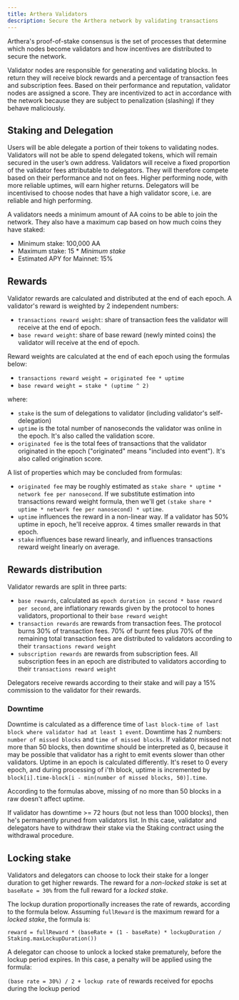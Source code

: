 ```yaml
---
title: Arthera Validators
description: Secure the Arthera network by validating transactions
---
```


Arthera's proof-of-stake consensus is the set of processes that determine which nodes become validators and how
incentives are distributed to secure the network.

Validator nodes are responsible for generating and validating blocks. In return they will receive block rewards
and a percentage of transaction fees and subscription fees. Based on their performance and reputation, validator nodes
are assigned a score. They are incentivized to act in accordance with the network because they are subject to
penalization (slashing) if they behave maliciously.

## Staking and Delegation
Users will be able delegate a portion of their tokens to validating nodes. Validators will not be able to spend
delegated tokens, which will remain secured in the user’s own address. Validators will receive a fixed proportion
of the validator fees attributable to delegators.  They will therefore compete based on their performance and not on fees.
Higher performing node, with more reliable uptimes, will earn higher returns. Delegators will be incentivised to choose
nodes that have a high validator score, i.e. are reliable and high performing.

A validators needs a minimum amount of AA coins to be able to join the network.
They also have a maximum cap based on how much coins they have staked:

* Minimum stake: 100,000 AA
* Maximum stake: 15 * _Minimum stake_
* Estimated APY for Mainnet: 15%

## Rewards
Validator rewards are calculated and distributed at the end of each epoch. A validator's reward is weighted by 2 independent numbers:
- `transactions reward weight`: share of transaction fees the validator will receive at the end of epoch.
- `base reward weight`: share of base reward (newly minted coins) the validator will receive at the end of epoch.

Reward weights are calculated at the end of each epoch using the formulas below:
- `transactions reward weight = originated fee * uptime`
- `base reward weight = stake * (uptime ^ 2)`

where:
- `stake` is the sum of delegations to validator (including validator's self-delegation)
- `uptime` is the total number of nanoseconds the validator was online in the epoch. It's also called the validation score.
- `originated fee` is the total fees of transactions that the validator originated in the epoch ("originated" means "included into event"). It's also called origination score.

A list of properties which may be concluded from formulas:
- `originated fee` may be roughly estimated as `stake share * uptime * network fee per nanosecond`.
If we substitute estimation into transactions reward weight formula, then we'll get
`(stake share * uptime * network fee per nanosecond) * uptime`.
- `uptime` influences the reward in a non-linear way. If a validator has 50% uptime in epoch, he'll
receive approx. 4 times smaller rewards in that epoch.
- `stake` influences base reward linearly, and influences transactions reward weight linearly on average.

## Rewards distribution
Validator rewards are split in three parts:
- `base rewards`, calculated as `epoch duration in second * base reward per second`, are inflationary rewards given
by the protocol to hones validators, proportional to their `base reward weight`
- `transaction rewards` are rewards from transaction fees. The protocol burns 30% of transaction fees.
70% of burnt fees plus 70% of the remaining total transaction fees are distributed to validators according
to their `transactions reward weight`
- `subscription rewards` are rewards from subscription fees. All subscription fees in an epoch are distributed
to validators according to their `transactions reward weight`

Delegators receive rewards according to their stake and will pay a 15% commission to the validator for their rewards.

### Downtime
Downtime is calculated as a difference time of `last block-time of last block where validator had at least 1 event`.
Downtime has 2 numbers: `number of missed blocks` and `time of missed blocks`. If validator missed not more than 50 blocks,
then downtime should be interpreted as 0, because it may be possible that validator has a right to emit events slower
than other validators.
Uptime in an epoch is calculated differently. It's reset to 0 every epoch, and during processing of i'th block,
uptime is incremented by `block[i].time-block[i - min(number of missed blocks, 50)].time`.

According to the formulas above, missing of no more than 50 blocks in a raw doesn't affect uptime.

If validator has downtime >= 72 hours (but not less than 1000 blocks), then he's permanently pruned from
validators list. In this case, validator and delegators have to withdraw their stake via the Staking contract using
the withdrawal procedure.


## Locking stake
Validators and delegators can choose to lock their stake for a longer duration to get higher rewards.
The reward for a _non-locked stake_ is set at `baseRate = 30%` from the full reward for a _locked stake_.

The lockup duration proportionally increases the rate of rewards, according to the formula below.
Assuming `fullReward` is the maximum reward for a _locked stake_, the formula is:

`reward = fullReward * (baseRate + (1 - baseRate) * lockupDuration / Staking.maxLockupDuration())`

A delegator can choose to unlock a locked stake prematurely, before the lockup period expires. In this case, a penalty
will be applied using the formula:

`(base rate = 30%) / 2 + lockup rate` of rewards received for epochs during the lockup period
